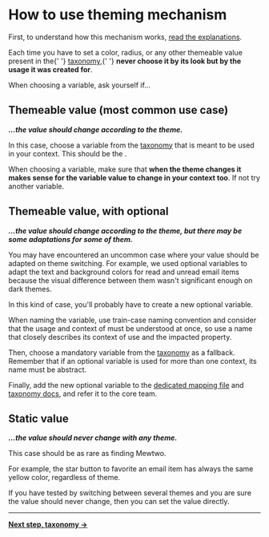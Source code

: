 
<Meta title={getTitle(__filename)} />

# How to use theming mechanism

First, to understand how this mechanism works, [read the explanations](?path=/docs/design-system-theming-explanations--page).

<Alert type="warning">
    Each time you have to set a color, radius, or any other themeable value present in the{' '}
    <a href="?path=/docs/design-system-theming-taxonomy--page">taxonomy</a>,{' '}
    <strong>never choose it by its look but by the usage it was created for</strong>.
</Alert>

When choosing a variable, ask yourself if…

## Themeable value (most common use case)

**_…the value should change according to the theme._**

In this case, choose a variable from the [taxonomy](?path=/docs/design-system-theming-taxonomy--page#mandatory-variables) that is meant to be used in your context. This should be the .

When choosing a variable, make sure that **when the theme changes it makes sense for the variable value to change in your context too**. If not try another variable.

## Themeable value, with optional

**_…the value should change according to the theme, but there may be some adaptations for some of them._**

You may have encountered an uncommon case where your value should be adapted on theme switching. For example, we used optional variables to adapt the text and background colors for read and unread email items because the visual difference between them wasn't significant enough on dark themes.

In this kind of case, you'll probably have to create a new optional variable.

When naming the variable, use train-case naming convention and consider that the usage and context of must be understood at once, so use a name that closely describes its context of use and the impacted property.

Then, choose a mandatory variable from the [taxonomy](?path=/docs/design-system-theming-taxonomy--page#mandatory-variables) as a fallback. Remember that if an optional variable is used for more than one context, its name must be abstract.

Finally, add the new optional variable to the [dedicated mapping file](https://gitlab.protontech.ch/web/clients/-/blob/main/packages/styles/scss/base/custom-properties/_optionals.scss) and [taxonomy docs](?path=/docs/design-system-theming-taxonomy--page), and refer it to the core team.

## Static value

**_…the value should never change with any theme._**

This case should be as rare as finding Mewtwo.

For example, the star button to favorite an email item has always the same yellow color, regardless of theme.

If you have tested by switching between several themes and you are sure the value should never change, then you can set the value directly.

---

**[Next step, taxonomy &rarr;](?path=/docs/design-system-theming-taxonomy--page)**
